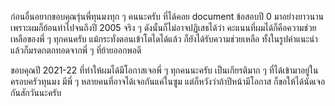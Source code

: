 ก่อนอื่นอยากขอบคุณรุ่นพี่ทุนมงทุก ๆ คนนะครับ ที่ได้คอย document ข้อสอบปี 0
มาอย่างยาวนาน เพราะผมก็ย้อนทำไปจนถึงปี 2005 จริง ๆ ดังนั้นก็ไม่อาจปฏิเสธได้ว่า
คะแนนที่ผมได้ก็คือความช่วยเหลือของพี่ ๆ ทุกคนครับ แม้กระทั่งตอนเข้าโตไดได้แล้ว
ก็ยังได้รับความช่วยเหลือ ทั้งในรูปคำแนะนำ แล้วก็มรดกตกทอดจากพี่ ๆ ที่ย้ายออกพอดี

ขอบคุณปี 2021-22 ที่ทำให้ผมได้มีโอกาสเจอพี่ ๆ ทุกคนนะครับ
เป็นเกียรติมาก ๆ ที่ได้เข้ามาอยู่ในครอบครัวทุนมง
มีพี่ ๆ หลายคนที่อาจได้เจอกันแค่ในซูม แต่ก็หวังว่าถ้าปีหน้ามีโอกาส
ก็ขอให้ได้นัดเจอกันสักวันนะครับ
